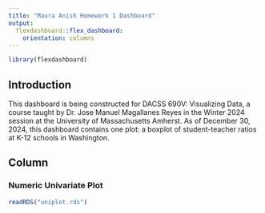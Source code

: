 ```yaml
---
title: "Maura Anish Homework 1 Dashboard"
output: 
  flexdashboard::flex_dashboard:
    orientation: columns
---
```


```r
library(flexdashboard)
```

## Introduction {.sidebar}
This dashboard is being constructed for DACSS 690V: Visualizing Data, a course taught by Dr. Jose Manuel Magallanes Reyes in the Winter 2024 session at the University of Massachusetts Amherst. As of December 30, 2024, this dashboard contains one plot: a boxplot of student-teacher ratios at K-12 schools in Washington.  

## Column {data-width="450"}

### Numeric Univariate Plot
```r
readRDS("uniplot.rds")
```
